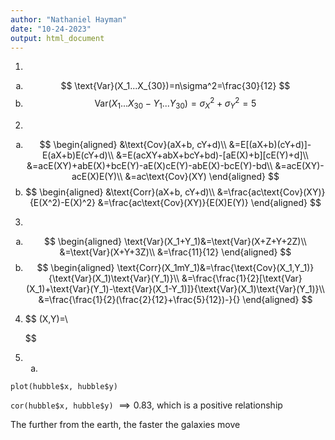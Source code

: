 ```yaml
---
author: "Nathaniel Hayman"
date: "10-24-2023"
output: html_document
---
```


1. 
a) 
$$
    \text{Var}(X_1...X_{30})=n\sigma^2=\frac{30}{12}
$$
b)
$$
    \text{Var}(X_1...X_{30}-Y_1...Y_{30})=\sigma_X^2+\sigma_Y^2=5
$$
2. 
a) 
$$
\begin{aligned}
    &\text{Cov}(aX+b, cY+d)\\
    &=E[(aX+b)(cY+d)]-E(aX+b)E(cY+d)\\
    &=E(acXY+abX+bcY+bd)-[aE(X)+b][cE(Y)+d]\\
    &=acE(XY)+abE(X)+bcE(Y)-aE(X)cE(Y)-abE(X)-bcE(Y)-bd\\
    &=acE(XY)-acE(X)E(Y)\\
    &=ac\text{Cov}(XY)
\end{aligned}
$$
b)
$$
\begin{aligned}
    &\text{Corr}(aX+b, cY+d)\\
    &=\frac{ac\text{Cov}(XY)}{E(X^2)-E(X)^2}
    &=\frac{ac\text{Cov}(XY)}{E(X)E(Y)}
\end{aligned}
$$

3. 
a)
$$
    \begin{aligned}
        \text{Var}(X_1+Y_1)&=\text{Var}(X+Z+Y+2Z)\\
        &=\text{Var}(X+Y+3Z)\\
        &=\frac{11}{12}
    \end{aligned}
$$
b)
$$
    \begin{aligned}
        \text{Corr}(X_1mY_1)&=\frac{\text{Cov}(X_1,Y_1)}{\text{Var}(X_1)\text{Var}(Y_1)}\\
        &=\frac{\frac{1}{2}[\text{Var}(X_1)+\text{Var}(Y_1)-\text{Var}(X_1-Y_1)]}{\text{Var}(X_1)\text{Var}(Y_1)}\\
        &=\frac{\frac{1}{2}(\frac{2}{12}+\frac{5}{12})-}{}
    \end{aligned}
$$
4. 
$$
    \text{Corr}(X,Y)=\frac{\text{Cov}(X,Y)}{\sqrt{\text{Var}(X)\text{Var}(Y)}}\\

    \begin{aligned}
        \text{Cov}(X,Y)&=E(XY)-E(X)E(Y)\\
        &=E(X^3)-E(X)E(X^2)\\
        &=0-0 \cdot \frac{1}{3}\\
        &=0
    \end{aligned}
$$
5. a)

`plot(hubble$x, hubble$y)`

`cor(hubble$x, hubble$y)` $\implies 0.83$, which is a positive relationship

The further from the earth, the faster the galaxies move